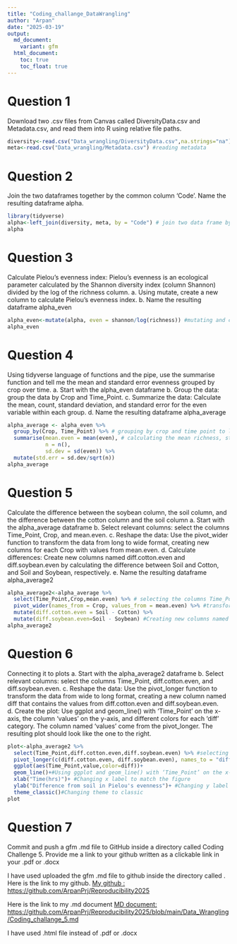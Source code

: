 ```yaml
---
title: "Coding_challange_DataWrangling"
author: "Arpan"
date: "2025-03-19"
output: 
  md_document:
    variant: gfm
  html_document:
    toc: true
    toc_float: true
---
```

# Question 1
Download two .csv files from Canvas called DiversityData.csv and Metadata.csv, and read them into R using relative file paths.
```r
diversity<-read.csv("Data_wrangling/DiversityData.csv",na.strings="na") #reading diversity data
meta<-read.csv("Data_wrangling/Metadata.csv") #reading metadata
```

# Question 2
Join the two dataframes together by the common column ‘Code’. Name the resulting dataframe alpha.

```r
library(tidyverse)
alpha<-left_join(diversity, meta, by = "Code") # join two data frame by "code" column
alpha
```
# Question 3
Calculate Pielou’s evenness index: Pielou’s evenness is an ecological parameter calculated by the Shannon diversity index (column Shannon) divided by the log of the richness column. 
a.	Using mutate, create a new column to calculate Pielou’s evenness index. 
b.	Name the resulting dataframe alpha_even

```r
alpha_even<-mutate(alpha, even = shannon/log(richness)) #mutating and creating a new column to calculate Pielou’s evenness index.
alpha_even
```

# Question 4
Using tidyverse language of functions and the pipe, use the summarise function and tell me the mean and standard error evenness grouped by crop over time.
a.	Start with the alpha_even dataframe
b.	Group the data: group the data by Crop and Time_Point.
c.	Summarize the data: Calculate the mean, count, standard deviation, and standard error for the even variable within each group.
d.	Name the resulting dataframe alpha_average

```r
alpha_average <- alpha_even %>%
  group_by(Crop, Time_Point) %>% # grouping by crop and time point to later calculate summary stats by group
  summarise(mean.even = mean(even), # calculating the mean richness, stdeviation, and standard error
            n = n(), 
            sd.dev = sd(even)) %>%
  mutate(std.err = sd.dev/sqrt(n))
alpha_average
```

# Question 5
Calculate the difference between the soybean column, the soil column, and the difference between the cotton column and the soil column
a.	Start with the alpha_average dataframe
b.	Select relevant columns: select the columns Time_Point, Crop, and mean.even.
c.	Reshape the data: Use the pivot_wider function to transform the data from long to wide format, creating new columns for each Crop with values from mean.even.
d.	Calculate differences: Create new columns named diff.cotton.even and diff.soybean.even by calculating the difference between Soil and Cotton, and Soil and Soybean, respectively.
e.	Name the resulting dataframe alpha_average2

```r
alpha_average2<-alpha_average %>% 
  select(Time_Point,Crop,mean.even) %>% # selecting the columns Time_Point, Crop, and mean.even.
  pivot_wider(names_from = Crop, values_from = mean.even) %>% #transforming the data from long to wide format, creating new columns for each Crop with values from mean.even.
  mutate(diff.cotton.even = Soil - Cotton) %>% 
  mutate(diff.soybean.even=Soil - Soybean) #Creating new columns named diff.cotton.even and diff.soybean.even by calculating the difference between Soil and Cotton, and Soil and Soybean, respectively
alpha_average2  
```

# Question 6
Connecting it to plots
a.	Start with the alpha_average2 dataframe
b.	Select relevant columns: select the columns Time_Point, diff.cotton.even, and diff.soybean.even.
c.	Reshape the data: Use the pivot_longer function to transform the data from wide to long format, creating a new column named diff that contains the values from diff.cotton.even and diff.soybean.even.
d. Create the plot: Use ggplot and geom_line() with ‘Time_Point’ on the x-axis, the column ‘values’ on the y-axis, and different colors for each ‘diff’ category. The column named ‘values’ come from the pivot_longer. The resulting plot should look like the one to the right. 

```r
plot<-alpha_average2 %>% 
  select(Time_Point,diff.cotton.even,diff.soybean.even) %>% #selecting the columns Time_Point, diff.cotton.even, and diff.soybean.even.
  pivot_longer(c(diff.cotton.even, diff.soybean.even), names_to = "diff") %>% #Using the pivot_longer function to transform the data from wide to long format, creating a new column named diff that contains the values from diff.cotton.even and diff.soybean.even.
  ggplot(aes(Time_Point,value,color=diff))+
  geom_line()+#Using ggplot and geom_line() with ‘Time_Point’ on the x-axis, the column ‘values’ on the y-axis, and different colors for each ‘diff’ category
  xlab("Time(hrs)")+ #Changing x label to match the figure
  ylab("Difference from soil in Pielou's evenness")+ #Changing y label to match the figure
  theme_classic()#Changing theme to classic
plot
```

# Question 7
Commit and push a gfm .md file to GitHub inside a directory called Coding Challenge 5. Provide me a link to your github written as a clickable link in your .pdf or .docx

I have used uploaded the gfm .md file to github inside the directory called . 
Here is the link to my github. 
[My github : https://github.com/ArpanPrj/Reproducibility2025 ](https://github.com/ArpanPrj/Reproducibility2025)

Here is the link to my .md document
[MD document: https://github.com/ArpanPrj/Reproducibility2025/blob/main/Data_Wrangling/Coding_challange_5.md](https://github.com/ArpanPrj/Reproducibility2025/blob/main/Data_Wrangling/Coding_challange_5.md)

I have used .html file instead of .pdf or .docx